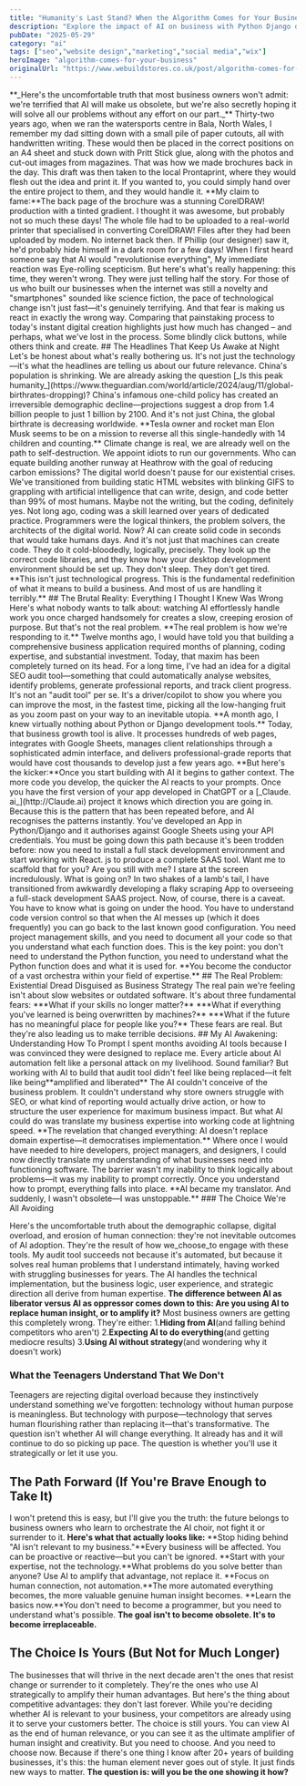 ```yaml
---
title: "Humanity's Last Stand? When the Algorithm Comes for Your Business."
description: "Explore the impact of AI on business with Python Django development. Discover how Python Django development can transform your business strategy today."
pubDate: "2025-05-29"
category: "ai"
tags: ["seo","website design","marketing","social media","wix"]
heroImage: "algorithm-comes-for-your-business"
originalUrl: "https://www.webuildstores.co.uk/post/algorithm-comes-for-your-business"
---
```




<BlogHeroImage src={heroImage} alt="Humanity's Last Stand? When the Algorithm Comes for Your Business." />
**_Here's the uncomfortable truth that most business owners won't admit: we're terrified that AI will make us obsolete, but we're also secretly hoping it will solve all our problems without any effort on our part._**
Thirty-two years ago, when we ran the watersports centre in Bala, North Wales, I remember my dad sitting down with a small pile of paper cutouts, all with handwritten writing. These would then be placed in the correct positions on an A4 sheet and stuck down with Pritt Stick glue, along with the photos and cut-out images from magazines. That was how we made brochures back in the day.
This draft was then taken to the local Prontaprint, where they would flesh out the idea and print it.
If you wanted to, you could simply hand over the entire project to them, and they would handle it.
**My claim to fame:**The back page of the brochure was a stunning CorelDRAW! production with a tinted gradient. I thought it was awesome, but probably not so much these days! The whole file had to be uploaded to a real-world printer that specialised in converting CorelDRAW! Files after they had been uploaded by modem. No internet back then.
If Phillip (our designer) saw it, he'd probably hide himself in a dark room for a few days!
When I first heard someone say that AI would "revolutionise everything", My immediate reaction was Eye-rolling scepticism.
But here's what's really happening: this time, they weren't wrong. They were just telling half the story.
For those of us who built our businesses when the internet was still a novelty and "smartphones" sounded like science fiction, the pace of technological change isn't just fast—it's genuinely terrifying. And that fear is making us react in exactly the wrong way.
Comparing that painstaking process to today's instant digital creation highlights just how much has changed – and perhaps, what we've lost in the process. Some blindly click buttons, while others think and create.
## The Headlines That Keep Us Awake at Night
Let's be honest about what's really bothering us. It's not just the technology—it's what the headlines are telling us about our future relevance.
China's population is shrinking. We are already asking the question [_Is this peak humanity_](https://www.theguardian.com/world/article/2024/aug/11/global-birthrates-dropping)? China's infamous one-child policy has created an irreversible demographic decline—projections suggest a drop from 1.4 billion people to just 1 billion by 2100. And it's not just China, the global birthrate is decreasing worldwide.
**Tesla owner and rocket man Elon Musk seems to be on a mission to reverse all this single-handedly with 14 children and counting.**
Climate change is real, we are already well on the path to self-destruction. We appoint idiots to run our governments. Who can equate building another runway at Heathrow with the goal of reducing carbon emissions?
The digital world doesn't pause for our existential crises. We've transitioned from building static HTML websites with blinking GIFS to grappling with artificial intelligence that can write, design, and code better than 99% of most humans. Maybe not the writing, but the coding, definitely yes.
Not long ago, coding was a skill learned over years of dedicated practice. Programmers were the logical thinkers, the problem solvers, the architects of the digital world. Now? AI can create solid code in seconds that would take humans days.
And it's not just that machines can create code. They do it cold-bloodedly, logically, precisely. They look up the correct code libraries, and they know how your desktop development environment should be set up. They don't sleep. They don't get tired.
**This isn't just technological progress. This is the fundamental redefinition of what it means to build a business. And most of us are handling it terribly.**
## The Brutal Reality: Everything I Thought I Knew Was Wrong
Here's what nobody wants to talk about: watching AI effortlessly handle work you once charged handsomely for creates a slow, creeping erosion of purpose. But that's not the real problem.
**The real problem is how we're responding to it.**
Twelve months ago, I would have told you that building a comprehensive business application required months of planning, coding expertise, and substantial investment. Today, that maxim has been completely turned on its head.
For a long time, I've had an idea for a digital SEO audit tool—something that could automatically analyse websites, identify problems, generate professional reports, and track client progress.
It's not an "audit tool" per se. It's a driver/copilot to show you where you can improve the most, in the fastest time, picking all the low-hanging fruit as you zoom past on your way to an inevitable utopia.
**A month ago, I knew virtually nothing about Python or Django development tools.**
Today, that business growth tool is alive. It processes hundreds of web pages, integrates with Google Sheets, manages client relationships through a sophisticated admin interface, and delivers professional-grade reports that would have cost thousands to develop just a few years ago.
**But here's the kicker:**Once you start building with AI it begins to gather context. The more code you develop, the quicker the AI reacts to your prompts. Once you have the first version of your app developed in ChatGPT or a [_Claude. ai_](http://Claude.ai) project it knows which direction you are going in. Because this is the pattern that has been repeated before, and AI recognises the patterns instantly.
You've developed an App in Python/Django and it authorises against Google Sheets using your API credentials. You must be going down this path because it's been trodden before: now you need to install a full stack development environment and start working with React. js to produce a complete SAAS tool. Want me to scaffold that for you? Are you still with me?
I stare at the screen incredulously. What is going on? In two shakes of a lamb's tail, I have transitioned from awkwardly developing a flaky scraping App to overseeing a full-stack development SAAS project.
Now, of course, there is a caveat. You have to know what is going on under the hood. You have to understand code version control so that when the AI messes up (which it does frequently) you can go back to the last known good configuration. You need project management skills, and you need to document all your code so that you understand what each function does.
This is the key point: you don't need to understand the Python function, you need to understand what the Python function does and what it is used for.
**You become the conductor of a vast orchestra within your field of expertise.**
## The Real Problem: Existential Dread Disguised as Business Strategy
The real pain we're feeling isn't about slow websites or outdated software. It's about three fundamental fears:
 ***What if your skills no longer matter?**
 ***What if everything you've learned is being overwritten by machines?**
 ***What if the future has no meaningful place for people like you?**
These fears are real. But they're also leading us to make terrible decisions.
## My AI Awakening: Understanding How To Prompt
I spent months avoiding AI tools because I was convinced they were designed to replace me. Every article about AI automation felt like a personal attack on my livelihood. Sound familiar?
But working with AI to build that audit tool didn't feel like being replaced—it felt like being**amplified and liberated**
The AI couldn't conceive of the business problem. It couldn't understand why store owners struggle with SEO, or what kind of reporting would actually drive action, or how to structure the user experience for maximum business impact.
But what AI could do was translate my business expertise into working code at lightning speed.
**The revelation that changed everything: AI doesn't replace domain expertise—it democratises implementation.**
Where once I would have needed to hire developers, project managers, and designers, I could now directly translate my understanding of what businesses need into functioning software. The barrier wasn't my inability to think logically about problems—it was my inability to prompt correctly. Once you understand how to prompt, everything falls into place.
**AI became my translator. And suddenly, I wasn't obsolete—I was unstoppable.**
### The Choice We're All Avoiding

Here's the uncomfortable truth about the demographic collapse, digital overload, and erosion of human connection: they're not inevitable outcomes of AI adoption. They're the result of how we_choose_to engage with these tools.
My audit tool succeeds not because it's automated, but because it solves real human problems that I understand intimately, having worked with struggling businesses for years. The AI handles the technical implementation, but the business logic, user experience, and strategic direction all derive from human expertise.
**The difference between AI as liberator versus AI as oppressor comes down to this: Are you using AI to replace human insight, or to amplify it?**
Most business owners are getting this completely wrong. They're either:
 1.**Hiding from AI**(and falling behind competitors who aren't)
 2.**Expecting AI to do everything**(and getting mediocre results)
 3.**Using AI without strategy**(and wondering why it doesn't work)
### What the Teenagers Understand That We Don't

Teenagers are rejecting digital overload because they instinctively understand something we've forgotten: technology without human purpose is meaningless.
But technology with purpose—technology that serves human flourishing rather than replacing it—that's transformative.
The question isn't whether AI will change everything. It already has and it will continue to do so picking up pace.
The question is whether you'll use it strategically or let it use you.
## The Path Forward (If You're Brave Enough to Take It)
I won't pretend this is easy, but I'll give you the truth: the future belongs to business owners who learn to orchestrate the AI choir, not fight it or surrender to it.
**Here's what that actually looks like:**
**Stop hiding behind "AI isn't relevant to my business."**Every business will be affected. You can be proactive or reactive—but you can't be ignored.
**Start with your expertise, not the technology.**What problems do you solve better than anyone? Use AI to amplify that advantage, not replace it.
**Focus on human connection, not automation.**The more automated everything becomes, the more valuable genuine human insight becomes.
**Learn the basics now.**You don't need to become a programmer, but you need to understand what's possible.
**The goal isn't to become obsolete. It's to become irreplaceable.**
## The Choice Is Yours (But Not for Much Longer)
The businesses that will thrive in the next decade aren't the ones that resist change or surrender to it completely. They're the ones who use AI strategically to amplify their human advantages.
But here's the thing about competitive advantages: they don't last forever. While you're deciding whether AI is relevant to your business, your competitors are already using it to serve your customers better.
The choice is still yours. You can view AI as the end of human relevance, or you can see it as the ultimate amplifier of human insight and creativity.
But you need to choose. And you need to choose now.
Because if there's one thing I know after 20+ years of building businesses, it's this: the human element never goes out of style. It just finds new ways to matter.
**The question is: will you be the one showing it how?**
